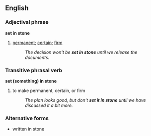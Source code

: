 ==English==

===Adjectival phrase===
'''set in stone'''
#{{idiom}} [[permanent]]; [[certain]]; [[firm]]
#:''The decision won't be '''set in stone''' until we release the documents.''

===Transitive phrasal verb===
'''set (something) in stone'''
#to make permanent, certain, or firm
#:''The plan looks good, but don't '''set it in stone''' until we have discussed it a bit more.''

===Alternative forms===
*written in stone